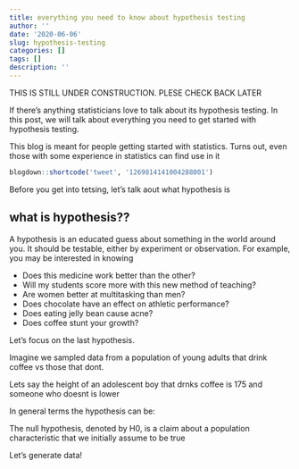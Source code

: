 ```yaml
---
title: everything you need to know about hypothesis testing
author: ''
date: '2020-06-06'
slug: hypothesis-testing
categories: []
tags: []
description: ''
---
```



THIS IS STILL UNDER CONSTRUCTION. PLESE CHECK BACK LATER


If there's anything statisticians love to talk about its hypothesis testing. In this post, we will talk about everything you need to get started with hypothesis testing.

This blog is meant for people getting started with statistics. Turns out, even those with some experience in statistics can find use in it


```r
blogdown::shortcode('tweet', '1269814141004288001')
```

Before you get into tetsing, let's talk aout what hypothesis is

## what is hypothesis??

A hypothesis is an educated guess about something in the world around you. It should be testable, either by experiment or observation. For example, you may be interested in knowing

* Does this medicine work better than the other? 
* Will my students score more with this new method of teaching? 
* Are women better at multitasking than men? 
* Does chocolate have an effect on athletic performance? 
* Does eating jelly bean cause acne? 
* Does coffee stunt your growth?

Let's focus on the last hypothesis.

Imagine we sampled data from a population of young adults that drink coffee vs those that dont.


Lets say the height of an adolescent boy that drnks coffee is 175 and someone who doesnt is lower

In general terms the hypothesis can be:


The null hypothesis, denoted by H0, is a claim about a population characteristic that we initially
assume to be true 



Let's generate data!







